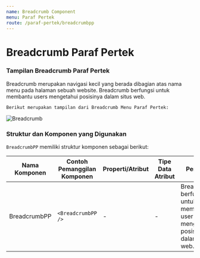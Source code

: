 ```yaml
---
name: Breadcrumb Component
menu: Paraf Pertek
route: /paraf-pertek/breadcrumbpp
---
```


# Breadcrumb Paraf Pertek

### Tampilan Breadcrumb Paraf Pertek

Breadcrumb merupakan navigasi kecil yang berada dibagian atas
nama menu pada halaman sebuah website. Breadcrumb berfungsi untuk membantu users
mengetahui posisinya dalam situs web.

```Berikut merupakan tampilan dari Breadcrumb Menu Paraf Pertek:```

![Breadcrumb](../../src/img/paraf-pertek/PP_Breadcrumb.png)

### Struktur dan Komponen yang Digunakan

`BreadcrumbPP` memiliki struktur komponen sebagai berikut:

| Nama Komponen         | Contoh Pemanggilan <br/> Komponen                  | Properti/Atribut   | Tipe Data <br/> Atribut | Penjelasan                                                                                                                                                                                               
| -------------         | ------------------------------------               | ------------------ | ----------------------- | ------------------------------------------------------------------------------------------------------                |
| BreadcrumbPP          | `<BreadcrumbPP />`                                 | -                  | -                       | BreadcrumbPP berfungsi untuk <br/> membantu user mengetahui  <br/> posisinya dalam situs web.                        |


